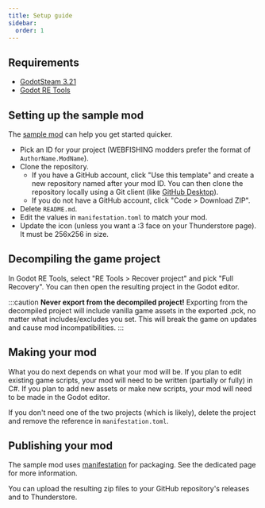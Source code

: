 ```yaml
---
title: Setup guide
sidebar:
  order: 1
---
```


## Requirements

- [GodotSteam 3.21](https://github.com/GodotSteam/GodotSteam/releases/tag/v3.21)
- [Godot RE Tools](https://github.com/bruvzg/gdsdecomp/releases/latest)

## Setting up the sample mod

The [sample mod](https://github.com/NotNite/WebfishingSampleMod) can help you get started quicker.

- Pick an ID for your project (WEBFISHING modders prefer the format of `AuthorName.ModName`).
- Clone the repository.
  - If you have a GitHub account, click "Use this template" and create a new repository named after your mod ID. You can then clone the repository locally using a Git client (like [GitHub Desktop](https://github.com/apps/desktop)).
  - If you do not have a GitHub account, click "Code > Download ZIP".
- Delete `README.md`.
- Edit the values in `manifestation.toml` to match your mod.
- Update the icon (unless you want a :3 face on your Thunderstore page). It must be 256x256 in size.

## Decompiling the game project

In Godot RE Tools, select "RE Tools > Recover project" and pick "Full Recovery". You can then open the resulting project in the Godot editor.

:::caution
**Never export from the decompiled project!** Exporting from the decompiled project will include vanilla game assets in the exported .pck, no matter what includes/excludes you set. This will break the game on updates and cause mod incompatibilities.
:::

## Making your mod

What you do next depends on what your mod will be. If you plan to edit existing game scripts, your mod will need to be written (partially or fully) in C#. If you plan to add new assets or make new scripts, your mod will need to be made in the Godot editor.

<CardGrid>
  <LinkCard
    title="Modding in the Godot editor"
    description="For custom assets and scripts"
    href="/webfishing-mod-wiki/guides/modding-godot"
  />

  <LinkCard
    title="Modding with C#"
    description="For editing existing game scripts"
    href="/webfishing-mod-wiki/guides/modding-csharp"
  />
</CardGrid>

If you don't need one of the two projects (which is likely), delete the project and remove the reference in `manifestation.toml`.

## Publishing your mod

The sample mod uses [manifestation](/webfishing-mod-wiki/tools/manifestation/) for packaging. See the dedicated page for more information.

You can upload the resulting zip files to your GitHub repository's releases and to Thunderstore.

